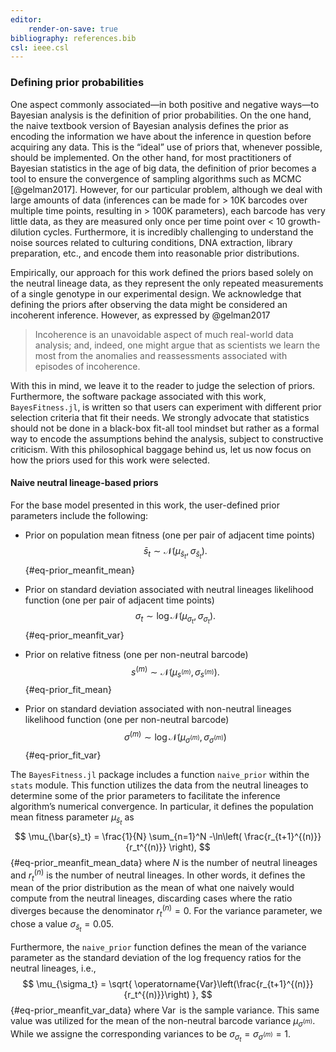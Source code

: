```yaml
---
editor:
    render-on-save: true
bibliography: references.bib
csl: ieee.csl
---
```


### Defining prior probabilities

One aspect commonly associated---in both positive and negative ways---to
Bayesian analysis is the definition of prior probabilities. On the one hand, the
naive textbook version of Bayesian analysis defines the prior as encoding the
information we have about the inference in question before acquiring any data.
This is the "ideal" use of priors that, whenever possible, should be
implemented. On the other hand, for most practitioners of Bayesian statistics in
the age of big data, the definition of prior becomes a tool to ensure the
convergence of sampling algorithms such as MCMC [@gelman2017]. However, for our
particular problem, although we deal with large amounts of data (inferences can
be made for > 10K barcodes over multiple time points, resulting in > 100K
parameters), each barcode has very little data, as they are measured only once
per time point over < 10 growth-dilution cycles. Furthermore, it is incredibly
challenging to understand the noise sources related to culturing conditions, DNA
extraction, library preparation, etc., and encode them into reasonable
prior distributions.

Empirically, our approach for this work defined the priors based solely on the
neutral lineage data, as they represent the only repeated measurements of a
single genotype in our experimental design. We acknowledge that defining the
priors after observing the data might be considered an incoherent inference.
However, as expressed by @gelman2017

> Incoherence is an unavoidable aspect of much real-world data analysis; and,
indeed, one might argue that as scientists we learn the most from the anomalies
and reassessments associated with episodes of incoherence.

With this in mind, we leave it to the reader to judge the selection of priors.
Furthermore, the software package associated with this work, `BayesFitness.jl`,
is written so that users can experiment with different prior selection criteria
that fit their needs. We strongly advocate that statistics should not be done in
a black-box fit-all tool mindset but rather as a formal way to encode the
assumptions behind the analysis, subject to constructive criticism. With this
philosophical baggage behind us, let us now focus on how the priors used for
this work were selected.

#### Naive neutral lineage-based priors

For the base model presented in this work, the user-defined prior parameters
include the following:

- Prior on population mean fitness (one per pair of adjacent time points)
$$
\bar{s}_t \sim \mathcal{N}(\mu_{\bar{s}_t}, \sigma_{{\bar{s}_t}}).
$${#eq-prior_meanfit_mean}

- Prior on standard deviation associated with neutral lineages likelihood
function (one per pair of adjacent time points)
$$
\sigma_t \sim \log\mathcal{N}(\mu_{\sigma_t}, \sigma_{\sigma_t}).
$${#eq-prior_meanfit_var}

- Prior on relative fitness (one per non-neutral barcode)
$$
s^{(m)} \sim \mathcal{N}(\mu_{s^{(m)}}, \sigma_{s^{(m)}}).
$${#eq-prior_fit_mean}

- Prior on standard deviation associated with non-neutral lineages likelihood
function (one per non-neutral barcode)
$$
\sigma^{(m)} \sim \log\mathcal{N}(\mu_{\sigma^{(m)}}, \sigma_{\sigma^{(m)}})
$${#eq-prior_fit_var}

The `BayesFitness.jl` package includes a function `naive_prior` within the
`stats` module. This function utilizes the data from the neutral lineages to
determine some of the prior parameters to facilitate the inference algorithm's
numerical convergence. In particular, it defines the population mean fitness
parameter $\mu_{\bar{s}_t}$ as
$$
\mu_{\bar{s}_t} = \frac{1}{N} \sum_{n=1}^N 
-\ln\left( \frac{r_{t+1}^{(n)}}{r_t^{(n)}} \right),
$${#eq-prior_meanfit_mean_data}
where $N$ is the number of neutral lineages and $r_t^{(n)}$ is the number of
neutral lineages. In other words, it defines the mean of the prior distribution
as the mean of what one naively would compute from the neutral lineages,
discarding cases where the ratio diverges because the denominator $r_t^{(n)} =
0$. For the variance parameter, we chose a value $\sigma_{\bar{s}_t} = 0.05$.

Furthermore, the `naive_prior` function defines the mean of the variance
parameter as the standard deviation of the log frequency ratios for the neutral
lineages, i.e.,
$$
\mu_{\sigma_t} = \sqrt{
    \operatorname{Var}\left(\frac{r_{t+1}^{(n)}}{r_t^{(n)}}\right)
},
$${#eq-prior_meanfit_var_data}
where $\operatorname{Var}$ is the sample variance. This same value was utilized
for the mean of the non-neutral barcode variance $\mu_{\sigma^{(m)}}$. While we
assigne the corresponding variances to be $\sigma_{\sigma_t} =
\sigma_{\sigma^{(m)}} = 1$.